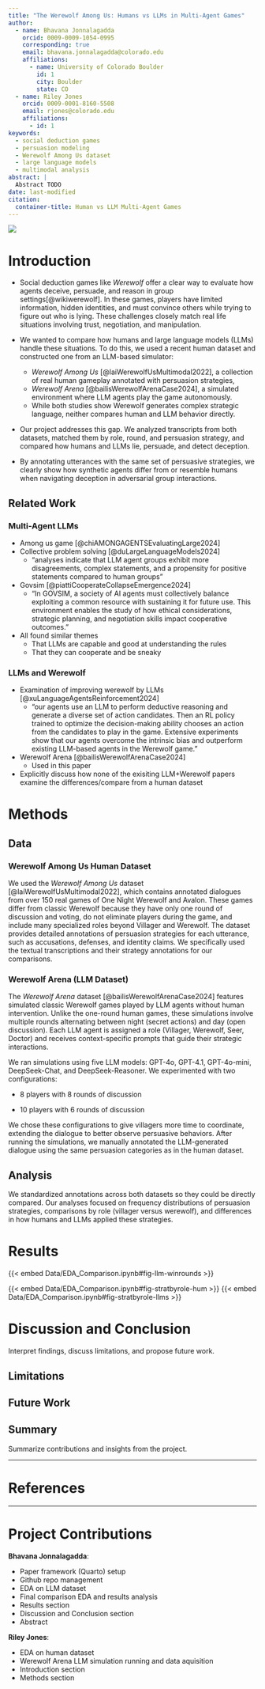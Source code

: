 ```yaml
---
title: "The Werewolf Among Us: Humans vs LLMs in Multi-Agent Games"
author:
  - name: Bhavana Jonnalagadda
    orcid: 0009-0009-1054-0995
    corresponding: true
    email: bhavana.jonnalagadda@colorado.edu
    affiliations:
      - name: University of Colorado Boulder
        id: 1
        city: Boulder
        state: CO
  - name: Riley Jones
    orcid: 0009-0001-8160-5508
    email: rjones@colorado.edu
    affiliations:
      - id: 1
keywords:
  - social deduction games
  - persuasion modeling
  - Werewolf Among Us dataset
  - large language models
  - multimodal analysis
abstract: |
  Abstract TODO
date: last-modified
citation:
  container-title: Human vs LLM Multi-Agent Games
---
```


::: {.content-visible when-format="html"}
::: {.column-margin}
![](Images/logo.png)
:::
:::

# Introduction

<!-- TODO: Broken for some reason?!?!? Fix -->
<!-- ::: {.content-hidden unless-format="latex"}
::: {.callout-tip}
## View Online
This PDF's content, the source code notebooks, along with live interactive versions of all figures (and more!) is available at the website version of this paper: [https://cuboulder-ds.github.io/CSCI-5423-Final](https://cuboulder-ds.github.io/CSCI-5423-Final)
:::
::: -->


- Social deduction games like _Werewolf_ offer a clear way to evaluate how agents deceive, persuade, and reason in group settings[@wikiwerewolf]. In these games, players have limited information, hidden identities, and must convince others while trying to figure out who is lying. These challenges closely match real life situations involving trust, negotiation, and manipulation.

- We wanted to compare how humans and large language models (LLMs) handle these situations. To do this, we used a recent human dataset and constructed one from an LLM-based simulator: 
	- _Werewolf Among Us_ [@laiWerewolfUsMultimodal2022], a collection of real human gameplay annotated with persuasion strategies, 
	- _Werewolf Arena_ [@bailisWerewolfArenaCase2024], a simulated environment where LLM agents play the game autonomously. 
	- While both studies show Werewolf generates complex strategic language, neither compares human and LLM behavior directly.

- Our project addresses this gap. We analyzed transcripts from both datasets, matched them by role, round, and persuasion strategy, and compared how humans and LLMs lie, persuade, and detect deception. 
- By annotating utterances with the same set of persuasive strategies, we clearly show how synthetic agents differ from or resemble humans when navigating deception in adversarial group interactions.


## Related Work

### Multi-Agent LLMs

- Among us game [@chiAMONGAGENTSEvaluatingLarge2024]
- Collective problem solving [@duLargeLanguageModels2024]
  - "analyses indicate that LLM agent groups exhibit more disagreements, complex statements, and a propensity for positive statements compared to human groups"
- Govsim [@piattiCooperateCollapseEmergence2024]
  - "In GOVSIM, a society of AI agents must collectively balance exploiting a common resource with sustaining it for future use. This environment enables the study of how ethical considerations, strategic planning, and negotiation skills impact cooperative outcomes."
- All found similar themes
  - That LLMs are capable and good at understanding the rules
  - That they can cooperate and be sneaky

### LLMs and Werewolf

- Examination of improving werewolf by LLMs [@xuLanguageAgentsReinforcement2024]
  - "our agents use an LLM to perform deductive reasoning and generate a diverse set of action candidates. Then an RL policy trained to optimize the decision-making ability chooses an action from the candidates to play in the game. Extensive experiments show that our agents overcome the intrinsic bias and outperform existing LLM-based agents in the Werewolf game."
- Werewolf Arena [@bailisWerewolfArenaCase2024]
  - Used in this paper
- Explicitly discuss how none of the exisiting LLM+Werewolf papers examine the differences/compare from a human dataset

# Methods

## Data

### Werewolf Among Us Human Dataset

We used the _Werewolf Among Us_ dataset [@laiWerewolfUsMultimodal2022], which contains annotated dialogues from over 150 real games of One Night Werewolf and Avalon. These games differ from classic Werewolf because they have only one round of discussion and voting, do not eliminate players during the game, and include many specialized roles beyond Villager and Werewolf. The dataset provides detailed annotations of persuasion strategies for each utterance, such as accusations, defenses, and identity claims. We specifically used the textual transcriptions and their strategy annotations for our comparisons.

### Werewolf Arena (LLM Dataset)

The _Werewolf Arena_ dataset [@bailisWerewolfArenaCase2024] features simulated classic Werewolf games played by LLM agents without human intervention. Unlike the one-round human games, these simulations involve multiple rounds alternating between night (secret actions) and day (open discussion). Each LLM agent is assigned a role (Villager, Werewolf, Seer, Doctor) and receives context-specific prompts that guide their strategic interactions.

We ran simulations using five LLM models: GPT-4o, GPT-4.1, GPT-4o-mini, DeepSeek-Chat, and DeepSeek-Reasoner. We experimented with two configurations:

- 8 players with 8 rounds of discussion
    
- 10 players with 6 rounds of discussion
    

We chose these configurations to give villagers more time to coordinate, extending the dialogue to better observe persuasive behaviors. After running the simulations, we manually annotated the LLM-generated dialogue using the same persuasion categories as in the human dataset.

## Analysis

We standardized annotations across both datasets so they could be directly compared. Our analyses focused on frequency distributions of persuasion strategies, comparisons by role (villager versus werewolf), and differences in how humans and LLMs applied these strategies.

# Results

{{< embed Data/EDA_Comparison.ipynb#fig-llm-winrounds >}}

{{< embed Data/EDA_Comparison.ipynb#fig-stratbyrole-hum >}}
{{< embed Data/EDA_Comparison.ipynb#fig-stratbyrole-llms >}}

# Discussion and Conclusion

Interpret findings, discuss limitations, and propose future work.

## Limitations

## Future Work

## Summary

Summarize contributions and insights from the project.

---

<!-- See https://quarto.org/docs/authoring/citations.html -->
# References

::: {#refs}
:::

---

# Project Contributions

**Bhavana Jonnalagadda**:

- Paper framework (Quarto) setup
- Github repo management
- EDA on LLM dataset
- Final comparison EDA and results analysis
- Results section
- Discussion and Conclusion section
- Abstract

**Riley Jones**:

- EDA on human dataset
- Werewolf Arena LLM simulation running and data aquisition
- Introduction section
- Methods section
